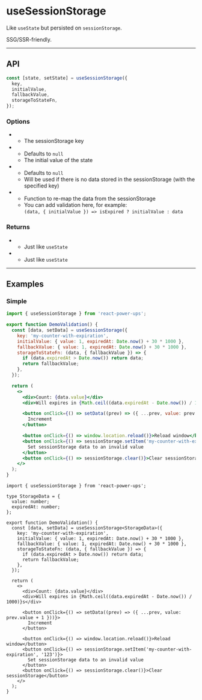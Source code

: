 


# useSessionStorage

Like `useState` but persisted on `sessionStorage`.

SSG/SSR-friendly.

<hr className="custom-hr" />

## API

```js
const [state, setState] = useSessionStorage({
  key,
  initialValue,
  fallbackValue,
  storageToStateFn,
});
```

### Options

- <Param name="key" type="string" isRequired />

  - The sessionStorage key

- <Param name="initialValue" type="any" isRequired={false} />

  - Defaults to `null`
  - The initial value of the state

- <Param name="fallbackValue" type="any" isRequired={false} />

  - Defaults to `null`
  - Will be used if there is no data stored in the sessionStorage (with the specified key)

- <Param
    name="storageToStateFn"
    type="(state: any, { initialValue, fallbackValue }) => any"
    isRequired={false}
  />

  - Function to re-map the data from the sessionStorage
  - You can add validation here, for example:<br />`(data, { initialValue }) => isExpired ? initialValue : data`

### Returns

- <Param name="state" type="any" />

  - Just like `useState`

- <Param name="setState" type="SetStateAction" />

  - Just like `useState`

<hr className="custom-hr" />

## Examples

### Simple

<BrowserWindow>
  <DemoSimple />
</BrowserWindow>

<Tabs>
<TabItem value="JS" label="JS">

```jsx
import { useSessionStorage } from 'react-power-ups';

export function DemoValidation() {
  const [data, setData] = useSessionStorage({
    key: 'my-counter-with-expiration',
    initialValue: { value: 1, expiredAt: Date.now() + 30 * 1000 },
    fallbackValue: { value: 1, expiredAt: Date.now() + 30 * 1000 },
    storageToStateFn: (data, { fallbackValue }) => {
      if (data.expiredAt > Date.now()) return data;
      return fallbackValue;
    },
  });

  return (
    <>
      <div>Count: {data.value}</div>
      <div>Will expires in {Math.ceil((data.expiredAt - Date.now()) / 1000)}s</div>

      <button onClick={() => setData((prev) => ({ ...prev, value: prev.value + 1 }))}>
        Increment
      </button>

      <button onClick={() => window.location.reload()}>Reload window</button>
      <button onClick={() => sessionStorage.setItem('my-counter-with-expiration', '123')}>
        Set sessionStorage data to an invalid value
      </button>
      <button onClick={() => sessionStorage.clear()}>Clear sessionStorage</button>
    </>
  );
}
```

</TabItem>
<TabItem value="TS" label="TS" default>

```tsx
import { useSessionStorage } from 'react-power-ups';

type StorageData = {
  value: number;
  expiredAt: number;
};

export function DemoValidation() {
  const [data, setData] = useSessionStorage<StorageData>({
    key: 'my-counter-with-expiration',
    initialValue: { value: 1, expiredAt: Date.now() + 30 * 1000 },
    fallbackValue: { value: 1, expiredAt: Date.now() + 30 * 1000 },
    storageToStateFn: (data, { fallbackValue }) => {
      if (data.expiredAt > Date.now()) return data;
      return fallbackValue;
    },
  });

  return (
    <>
      <div>Count: {data.value}</div>
      <div>Will expires in {Math.ceil((data.expiredAt - Date.now()) / 1000)}s</div>

      <button onClick={() => setData((prev) => ({ ...prev, value: prev.value + 1 }))}>
        Increment
      </button>

      <button onClick={() => window.location.reload()}>Reload window</button>
      <button onClick={() => sessionStorage.setItem('my-counter-with-expiration', '123')}>
        Set sessionStorage data to an invalid value
      </button>
      <button onClick={() => sessionStorage.clear()}>Clear sessionStorage</button>
    </>
  );
}
```

</TabItem>
</Tabs>
